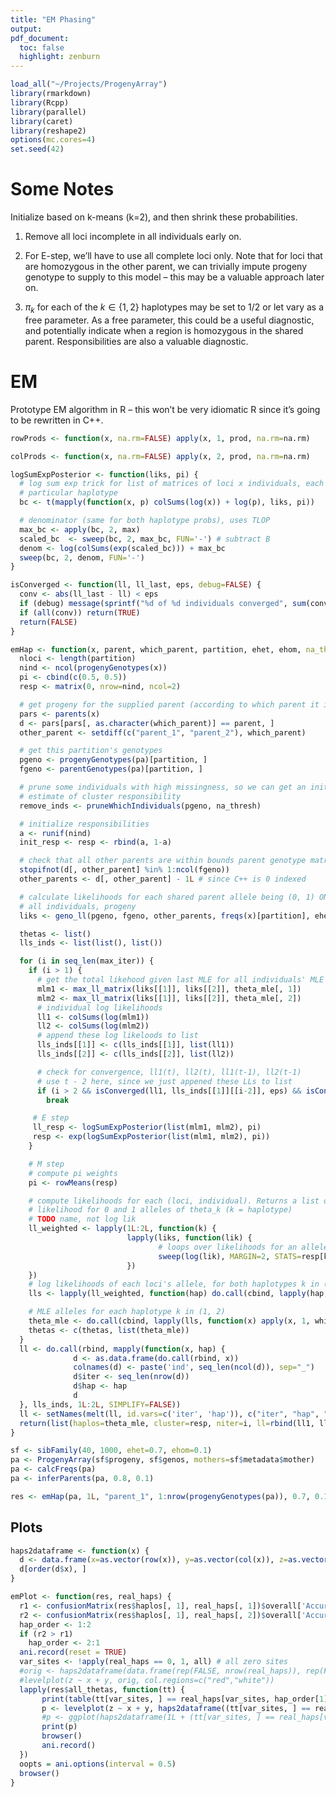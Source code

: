 ```yaml
---
title: "EM Phasing"
output:
pdf_document:
  toc: false
  highlight: zenburn
---
```


```r
load_all("~/Projects/ProgenyArray")
library(rmarkdown)
library(Rcpp)
library(parallel)
library(caret)
library(reshape2)
options(mc.cores=4)
set.seed(42)
```

# Some Notes

Initialize based on k-means (k=2), and then shrink these probabilities.

(1) Remove all loci incomplete in all individuals early on.

(2) For E-step, we'll have to use all complete loci only. Note that for loci
that are homozygous in the other parent, we can trivially impute progeny
genotype to supply to this model -- this may be a valuable approach later on.

(3) $\pi_k$ for each of the $k \in \{1, 2\}$ haplotypes may be set to $1/2$ or
let vary as a free parameter. As a free parameter, this could be a useful
diagnostic, and potentially indicate when a region is homozygous in the shared
parent. Responsibilities are also a valuable diagnostic.

# EM

Prototype EM algorithm in R -- this won't be very idiomatic R since it's going
to be rewritten in C++.

```r

rowProds <- function(x, na.rm=FALSE) apply(x, 1, prod, na.rm=na.rm)

colProds <- function(x, na.rm=FALSE) apply(x, 2, prod, na.rm=na.rm)

logSumExpPosterior <- function(liks, pi) {
  # log sum exp trick for list of matrices of loci x individuals, each for a
  # particular haplotype
  bc <- t(mapply(function(x, p) colSums(log(x)) + log(p), liks, pi))

  # denominator (same for both haplotype probs), uses TLOP
  max_bc <- apply(bc, 2, max)
  scaled_bc  <- sweep(bc, 2, max_bc, FUN='-') # subtract B
  denom <- log(colSums(exp(scaled_bc))) + max_bc
  sweep(bc, 2, denom, FUN='-')
}

isConverged <- function(ll, ll_last, eps, debug=FALSE) {
  conv <- abs(ll_last - ll) < eps
  if (debug) message(sprintf("%d of %d individuals converged", sum(conv), length(conv)))
  if (all(conv)) return(TRUE)
  return(FALSE)
}

emHap <- function(x, parent, which_parent, partition, ehet, ehom, na_thresh=0.8, max_iter=60L, eps=1e-9) {
  nloci <- length(partition)
  nind <- ncol(progenyGenotypes(x))
  pi <- cbind(c(0.5, 0.5))
  resp <- matrix(0, nrow=nind, ncol=2)

  # get progeny for the supplied parent (according to which parent it is) --
  pars <- parents(x)
  d <- pars[pars[, as.character(which_parent)] == parent, ]
  other_parent <- setdiff(c("parent_1", "parent_2"), which_parent)

  # get this partition's genotypes
  pgeno <- progenyGenotypes(pa)[partition, ]
  fgeno <- parentGenotypes(pa)[partition, ]

  # prune some individuals with high missingness, so we can get an initial
  # estimate of cluster responsibility
  remove_inds <- pruneWhichIndividuals(pgeno, na_thresh)

  # initialize responsibilities
  a <- runif(nind)
  init_resp <- resp <- rbind(a, 1-a)

  # check that all other parents are within bounds parent genotype matrix
  stopifnot(d[, other_parent] %in% 1:ncol(fgeno))
  other_parents <- d[, other_parent] - 1L # since C++ is 0 indexed

  # calculate likelihoods for each shared parent allele being (0, 1) ONCE for
  # all individuals, progeny
  liks <- geno_ll(pgeno, fgeno, other_parents, freqs(x)[partition], ehet, ehom)

  thetas <- list()
  lls_inds <- list(list(), list())

  for (i in seq_len(max_iter)) {
    if (i > 1) {
      # get the total likehood given last MLE for all individuals' MLE alleles, for k in (1, 2)
      mlm1 <- max_ll_matrix(liks[[1]], liks[[2]], theta_mle[, 1])
      mlm2 <- max_ll_matrix(liks[[1]], liks[[2]], theta_mle[, 2])
      # individual log likelihoods
      ll1 <- colSums(log(mlm1))
      ll2 <- colSums(log(mlm2))
      # append these log likeloods to list
      lls_inds[[1]] <- c(lls_inds[[1]], list(ll1))
      lls_inds[[2]] <- c(lls_inds[[2]], list(ll2))

      # check for convergence, ll1(t), ll2(t), ll1(t-1), ll2(t-1)
      # use t - 2 here, since we just appened these LLs to list
      if (i > 2 && isConverged(ll1, lls_inds[[1]][[i-2]], eps) && isConverged(ll2, lls_inds[[2]][[i-2]], eps))
        break

     # E step
     ll_resp <- logSumExpPosterior(list(mlm1, mlm2), pi)
     resp <- exp(logSumExpPosterior(list(mlm1, mlm2), pi))
    }

    # M step
    # compute pi weights
    pi <- rowMeans(resp)

    # compute likelihoods for each (loci, individual). Returns a list of two matrices:
    # likelihood for 0 and 1 alleles of theta_k (k = haplotype)
    # TODO name, not log lik
    ll_weighted <- lapply(1L:2L, function(k) {
                          lapply(liks, function(lik) {
                                 # loops over likelihoods for an allele in (0, 1)
                                 sweep(log(lik), MARGIN=2, STATS=resp[k,], FUN=`*`)
                          })
    })
    # log likelihoods of each loci's allele, for both haplotypes k in (1, 2)
    lls <- lapply(ll_weighted, function(hap) do.call(cbind, lapply(hap, rowSums)))

    # MLE alleles for each haplotype k in (1, 2)
    theta_mle <- do.call(cbind, lapply(lls, function(x) apply(x, 1, which.max)-1L))
    thetas <- c(thetas, list(theta_mle))
  }
  ll <- do.call(rbind, mapply(function(x, hap) {
              d <- as.data.frame(do.call(rbind, x))
              colnames(d) <- paste('ind', seq_len(ncol(d)), sep="_")
              d$iter <- seq_len(nrow(d))
              d$hap <- hap
              d
  }, lls_inds, 1L:2L, SIMPLIFY=FALSE))
  ll <- setNames(melt(ll, id.vars=c('iter', 'hap')), c("iter", "hap", "ind", "ll"))
  return(list(haplos=theta_mle, cluster=resp, niter=i, ll=rbind(ll1, ll2), all_thetas=thetas, all_lls=ll))
}

```

```r

sf <- sibFamily(40, 1000, ehet=0.7, ehom=0.1)
pa <- ProgenyArray(sf$progeny, sf$genos, mothers=sf$metadata$mother)
pa <- calcFreqs(pa)
pa <- inferParents(pa, 0.8, 0.1)

res <- emHap(pa, 1L, "parent_1", 1:nrow(progenyGenotypes(pa)), 0.7, 0.1)


```

## Plots

```r

haps2dataframe <- function(x) {
  d <- data.frame(x=as.vector(row(x)), y=as.vector(col(x)), z=as.vector(x))
  d[order(d$x), ]
}

emPlot <- function(res, real_haps) {
  r1 <- confusionMatrix(res$haplos[, 1], real_haps[, 1])$overall['Accuracy']
  r2 <- confusionMatrix(res$haplos[, 1], real_haps[, 2])$overall['Accuracy']
  hap_order <- 1:2
  if (r2 > r1)
    hap_order <- 2:1
  ani.record(reset = TRUE)
  var_sites <- !apply(real_haps == 0, 1, all) # all zero sites
  #orig <- haps2dataframe(data.frame(rep(FALSE, nrow(real_haps)), rep(FALSE, nrow(real_haps))))
  #levelplot(z ~ x + y, orig, col.regions=c("red","white"))
  lapply(res$all_thetas, function(tt) {
       print(table(tt[var_sites, ] == real_haps[var_sites, hap_order[1]]))
       p <- levelplot(z ~ x + y, haps2dataframe((tt[var_sites, ] == real_haps[var_sites, hap_order])), col.regions=c("red","white"))
       #p <- ggplot(haps2dataframe(1L + (tt[var_sites, ] == real_haps[var_sites, hap_order]))) + geom_tile(aes(x=x,y=y, fill=z))
       print(p)
       browser()
       ani.record()
  })
  oopts = ani.options(interval = 0.5)
  browser()
}

```

